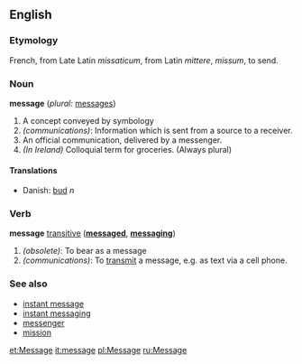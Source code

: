 ==English==

===Etymology===
French, from Late Latin ''missaticum'', from Latin ''mittere'', ''missum'', to send.

===Noun===
'''message'''  (''plural:'' [[messages]])

#A concept conveyed by symbology
#''(communications)'': Information which is sent from a source to a receiver.
#An official communication, delivered by a messenger.
#''(In Ireland)'' Colloquial term for groceries. (Always plural)

====Translations====
*Danish: [[bud]] ''n''

===Verb===
'''message''' [[transitive]] ('''[[messaged]]''', '''[[messaging]]''')

#''(obsolete)'': To bear as a message
#''(communications)'': To [[transmit]] a message, e.g. as text via a cell phone.

===See also===
*[[instant message]]
*[[instant messaging]]
*[[messenger]]
*[[mission]]

[[et:Message]]
[[it:message]]
[[pl:Message]]
[[ru:Message]]